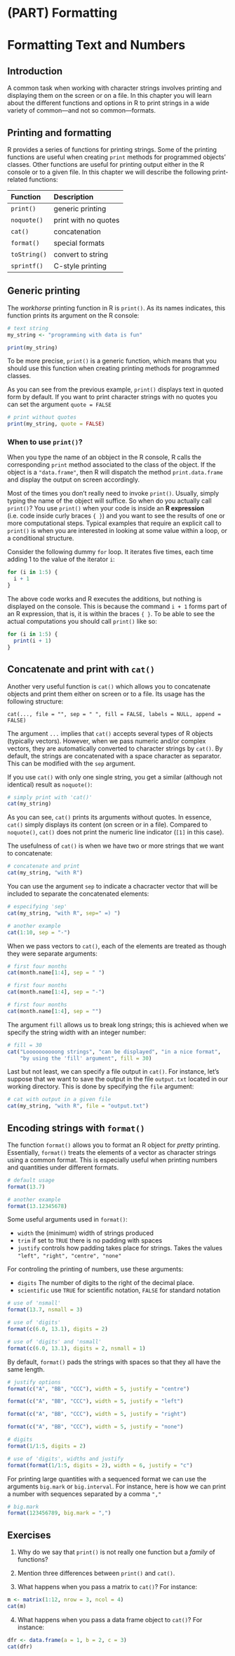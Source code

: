 # (PART) Formatting {-}

# Formatting Text and Numbers {#formatting}

## Introduction

A common task when working with character strings involves printing and 
displaying them on the screen or on a file. In this chapter you will learn 
about the different functions and options in R to print strings in a 
wide variety of common---and not so common---formats. 


## Printing and formatting

R provides a series of functions for printing strings. Some of the printing 
functions are useful when creating `print` methods for programmed 
objects' classes. Other functions are useful for printing output either in the 
R console or to a given file. In this chapter we will describe the following 
print-related functions:

| Function     | Description          |
|:-------------|:---------------------|
| `print()`    | generic printing     |
| `noquote()`  | print with no quotes |
| `cat()`      | concatenation        |
| `format()`   | special formats      |
| `toString()` | convert to string    |
| `sprintf()`  | C-style printing     |



## Generic printing

The _workhorse_ printing function in R is `print()`. As its 
names indicates, this function prints its argument on the R console:

```r
# text string
my_string <- "programming with data is fun"

print(my_string)
```

To be more precise, `print()` is a generic function, which means that you
should use this function when creating printing methods for programmed classes.

As you can see from the previous example, `print()` displays text in 
quoted form by default. If you want to print character strings with no quotes 
you can set the argument `quote = FALSE` 

```r
# print without quotes
print(my_string, quote = FALSE)
```


### When to use `print()`?

When you type the name of an obbject in the R console, R calls the corresponding
`print` method associated to the class of the object. If the object is a 
`"data.frame"`, then R will dispatch the method `print.data.frame` and display 
the output on screen accordingly.

Most of the times you don't really need to invoke `print()`. Usually, simply 
typing the name of the object will suffice. So when do you actually call 
`print()`? You use `print()` when your code is inside an __R expression__ 
(i.e. code inside curly braces `{ }`) and you want to see the results of one
or more computational steps. Typical examples that require an explicit call to
`print()` is when you are interested in looking at some value within a loop, 
or a conditional structure.

Consider the following dummy `for` loop. It iterates five times, each 
time adding 1 to the value of the iterator `i`:

```r
for (i in 1:5) {
  i + 1
}
```

The above code works and R executes the additions, but nothing is displayed on 
the console. This is because the command `i + 1` forms part of an R expression,
that is, it is within the braces `{ }`.
To be able to see the actual computations you should call `print()` like so:

```r
for (i in 1:5) {
  print(i + 1)
}
```


## Concatenate and print with `cat()`

Another very useful function is `cat()` which allows you to concatenate objects 
and print them either on screen or to a file. Its usage has the following 
structure:

```
cat(..., file = "", sep = " ", fill = FALSE, labels = NULL, append = FALSE)
```

The argument `...` implies that `cat()` accepts several types of R objects 
(typically vectors). However, when we pass numeric and/or complex vectors, 
they are automatically converted to character strings by `cat()`. By default, 
the strings are concatenated with a space character as separator. This can be 
modified with the `sep` argument.

If you use `cat()` with only one single string, you get a similar 
(although not identical) result as `noquote()`:

```r
# simply print with 'cat()'
cat(my_string)
```

As you can see, `cat()` prints its arguments without quotes. In essence, `cat()` 
simply displays its content (on screen or in a file). Compared to `noquote()`, 
`cat()` does not print the numeric line indicator (`[1]` in this case). 

The usefulness of `cat()` is when we have two or more strings that we want 
to concatenate:

```r
# concatenate and print
cat(my_string, "with R")
```

You can use the argument `sep` to indicate a chacracter vector that will be 
included to separate the concatenated elements:

```r
# especifying 'sep'
cat(my_string, "with R", sep=" =) ")

# another example
cat(1:10, sep = "-")
```

When we pass vectors to `cat()`, each of the elements are treated as though 
they were separate arguments:

```r
# first four months
cat(month.name[1:4], sep = " ")

# first four months
cat(month.name[1:4], sep = "-")

# first four months
cat(month.name[1:4], sep = "")
```

The argument `fill` allows us to break long strings; this is achieved when we 
specify the string width with an integer number:

```r
# fill = 30
cat("Loooooooooong strings", "can be displayed", "in a nice format", 
    "by using the 'fill' argument", fill = 30)
```

Last but not least, we can specify a file output in `cat()`. For instance, 
let's suppose that we want to save the output in the file `output.txt` 
located in our working directory. This is done by specifying the `file`
argument:

```r
# cat with output in a given file
cat(my_string, "with R", file = "output.txt")
```




## Encoding strings with `format()`

The function `format()` allows you to format an R object for _pretty_ printing. 
Essentially, `format()` treats the elements of a vector as character strings 
using a common format. This is especially useful when printing numbers and 
quantities under different formats.

```r
# default usage
format(13.7)

# another example
format(13.12345678)
```


Some useful arguments used in `format()`:

- `width` the (minimum) width of strings produced
- `trim` if set to `TRUE` there is no padding with spaces
- `justify` controls how padding takes place for strings. 
Takes the values `"left", "right", "centre", "none"`


For controling the printing of numbers, use these arguments:

- `digits` The number of digits to the right of the decimal place.
- `scientific` use `TRUE` for scientific notation, `FALSE` for standard notation


```r
# use of 'nsmall'
format(13.7, nsmall = 3)

# use of 'digits'
format(c(6.0, 13.1), digits = 2)

# use of 'digits' and 'nsmall'
format(c(6.0, 13.1), digits = 2, nsmall = 1)
```

By default, `format()` pads the strings with spaces so that they all have 
the same length.

```r
# justify options
format(c("A", "BB", "CCC"), width = 5, justify = "centre")

format(c("A", "BB", "CCC"), width = 5, justify = "left")

format(c("A", "BB", "CCC"), width = 5, justify = "right")

format(c("A", "BB", "CCC"), width = 5, justify = "none")

# digits
format(1/1:5, digits = 2)

# use of 'digits', widths and justify
format(format(1/1:5, digits = 2), width = 6, justify = "c")
```

For printing large quantities with a sequenced format we can use the arguments 
`big.mark` or `big.interval`. For instance, here is how we can print a number 
with sequences separated by a comma `","`

```r
# big.mark
format(123456789, big.mark = ",")
```


## Exercises

1. Why do we say that `print()` is not really one function but a _family_ of functions?

2. Mention three differences between `print()` and `cat()`.

3. What happens when you pass a matrix to `cat()`? For instance:

```r
m <- matrix(1:12, nrow = 3, ncol = 4)
cat(m)
```

4. What happens when you pass a data frame object to `cat()`? For instance:

```r
dfr <- data.frame(a = 1, b = 2, c = 3)
cat(dfr)
```
